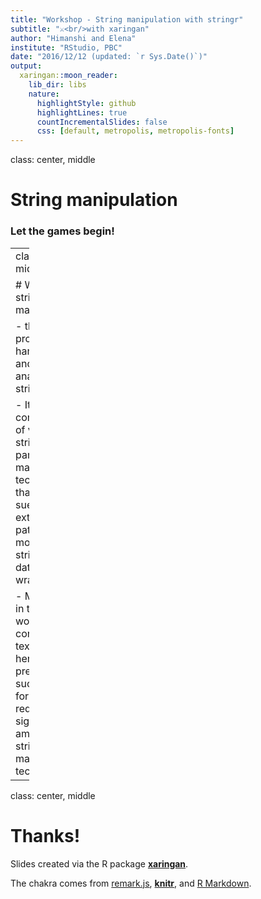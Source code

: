 ```yaml
---
title: "Workshop - String manipulation with stringr"
subtitle: "⚔<br/>with xaringan"
author: "Himanshi and Elena"
institute: "RStudio, PBC"
date: "2016/12/12 (updated: `r Sys.Date()`)"
output:
  xaringan::moon_reader:
    lib_dir: libs
    nature:
      highlightStyle: github
      highlightLines: true
      countIncrementalSlides: false
      css: [default, metropolis, metropolis-fonts]
---
```


class: center, middle

# **String manipulation**

### Let the games begin!

---
class: left, middle

# What is string manipulation 

- the process of handling and analyzing strings;

- It comprises of various string parsing and manipulation techniques that can be sued to extract text patterns, modify strings and data wrangling

- Most data in the digital world contains text, and hence, preparing such data for analysis requires significant amount of string manipulation techniques

---

class: center, middle

# Thanks!

Slides created via the R package [**xaringan**](https://github.com/yihui/xaringan).

The chakra comes from [remark.js](https://remarkjs.com), [**knitr**](https://yihui.org/knitr/), and [R Markdown](https://rmarkdown.rstudio.com).
